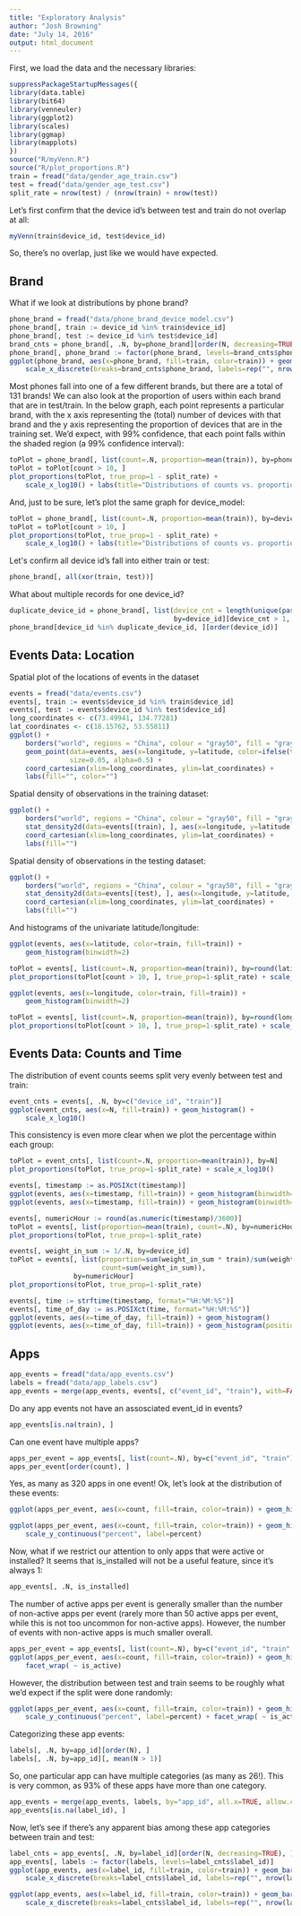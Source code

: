```yaml
---
title: "Exploratory Analysis"
author: "Josh Browning"
date: "July 14, 2016"
output: html_document
---
```


First, we load the data and the necessary libraries:

```r
suppressPackageStartupMessages({
library(data.table)
library(bit64)
library(venneuler)
library(ggplot2)
library(scales)
library(ggmap)
library(mapplots)
})
source("R/myVenn.R")
source("R/plot_proportions.R")
train = fread("data/gender_age_train.csv")
test = fread("data/gender_age_test.csv")
split_rate = nrow(test) / (nrow(train) + nrow(test))
```

Let's first confirm that the device id's between test and train do not overlap at all:

```r
myVenn(train$device_id, test$device_id)
```

So, there's no overlap, just like we would have expected.

## Brand

What if we look at distributions by phone brand?

```r
phone_brand = fread("data/phone_brand_device_model.csv")
phone_brand[, train := device_id %in% train$device_id]
phone_brand[, test := device_id %in% test$device_id]
brand_cnts = phone_brand[, .N, by=phone_brand][order(N, decreasing=TRUE), ]
phone_brand[, phone_brand := factor(phone_brand, levels=brand_cnts$phone_brand)]
ggplot(phone_brand, aes(x=phone_brand, fill=train, color=train)) + geom_bar() +
    scale_x_discrete(breaks=brand_cnts$phone_brand, labels=rep("", nrow(brand_cnts)))
```

Most phones fall into one of a few different brands, but there are a total of 131 brands!  We can also look at the proportion of users within each brand that are in test/train.  In the below graph, each point represents a particular brand, with the x axis representing the (total) number of devices with that brand and the y axis representing the proportion of devices that are in the training set.  We'd expect, with 99\% confidence, that each point falls within the shaded region (a 99\% confidence interval):

```r
toPlot = phone_brand[, list(count=.N, proportion=mean(train)), by=phone_brand]
toPlot = toPlot[count > 10, ]
plot_proportions(toPlot, true_prop=1 - split_rate) + 
    scale_x_log10() + labs(title="Distributions of counts vs. proportions for phone brands")
```

And, just to be sure, let's plot the same graph for device_model:

```r
toPlot = phone_brand[, list(count=.N, proportion=mean(train)), by=device_model]
toPlot = toPlot[count > 10, ]
plot_proportions(toPlot, true_prop=1 - split_rate) + 
    scale_x_log10() + labs(title="Distributions of counts vs. proportions for device types")
```

Let\'s confirm all device id's fall into either train or test:

```r
phone_brand[, all(xor(train, test))]
```

What about multiple records for one device_id?

```r
duplicate_device_id = phone_brand[, list(device_cnt = length(unique(paste0(phone_brand, " - ", device_model)))),
                                         by=device_id][device_cnt > 1, device_id]
phone_brand[device_id %in% duplicate_device_id, ][order(device_id)]
```

## Events Data: Location

Spatial plot of the locations of events in the dataset

```r
events = fread("data/events.csv")
events[, train := events$device_id %in% train$device_id]
events[, test := events$device_id %in% test$device_id]
long_coordinates <- c(73.49941, 134.77281)
lat_coordinates <- c(18.15762, 53.55811)
ggplot() +
    borders("world", regions = "China", colour = "gray50", fill = "gray50") +
    geom_point(data=events, aes(x=longitude, y=latitude, color=ifelse(train, "Train", "Test")),
               size=0.05, alpha=0.5) +
    coord_cartesian(xlim=long_coordinates, ylim=lat_coordinates) +
    labs(fill="", color="")
```

Spatial density of observations in the training dataset:

```r
ggplot() +
    borders("world", regions = "China", colour = "gray50", fill = "gray50") +
    stat_density2d(data=events[(train), ], aes(x=longitude, y=latitude, fill = ..level..), geom="polygon", alpha=0.5) +
    coord_cartesian(xlim=long_coordinates, ylim=lat_coordinates) +
    labs(fill="")
```

Spatial density of observations in the testing dataset:

```r
ggplot() +
    borders("world", regions = "China", colour = "gray50", fill = "gray50") +
    stat_density2d(data=events[(test), ], aes(x=longitude, y=latitude, fill = ..level..), geom="polygon", alpha=0.5) +
    coord_cartesian(xlim=long_coordinates, ylim=lat_coordinates) +
    labs(fill="")
```

And histograms of the univariate latitude/longitude:

```r
ggplot(events, aes(x=latitude, color=train, fill=train)) +
    geom_histogram(binwidth=2)
```

```r
toPlot = events[, list(count=.N, proportion=mean(train)), by=round(latitude, 1)]
plot_proportions(toPlot[count > 10, ], true_prop=1-split_rate) + scale_x_log10()
```

```r
ggplot(events, aes(x=longitude, color=train, fill=train)) +
    geom_histogram(binwidth=2)
```

```r
toPlot = events[, list(count=.N, proportion=mean(train)), by=round(longitude, 1)]
plot_proportions(toPlot[count > 10, ], true_prop=1-split_rate) + scale_x_log10()
```

## Events Data: Counts and Time

The distribution of event counts seems split very evenly between test and train:

```r
event_cnts = events[, .N, by=c("device_id", "train")]
ggplot(event_cnts, aes(x=N, fill=train)) + geom_histogram() +
    scale_x_log10()
```

This consistency is even more clear when we plot the percentage within each group:

```r
toPlot = event_cnts[, list(count=.N, proportion=mean(train)), by=N]
plot_proportions(toPlot, true_prop=1-split_rate) + scale_x_log10()
```

```r
events[, timestamp := as.POSIXct(timestamp)]
ggplot(events, aes(x=timestamp, fill=train)) + geom_histogram(binwidth=1)
ggplot(events, aes(x=timestamp, fill=train)) + geom_histogram(binwidth=1, position="fill")
```

```r
events[, numericHour := round(as.numeric(timestamp)/3600)]
toPlot = events[, list(proportion=mean(train), count=.N), by=numericHour]
plot_proportions(toPlot, true_prop=1-split_rate)
```

```r
events[, weight_in_sum := 1/.N, by=device_id]
toPlot = events[, list(proportion=sum(weight_in_sum * train)/sum(weight_in_sum),
                       count=sum(weight_in_sum)),
                by=numericHour]
plot_proportions(toPlot, true_prop=1-split_rate)
```

```r
events[, time := strftime(timestamp, format="%H:%M:%S")]
events[, time_of_day := as.POSIXct(time, format="%H:%M:%S")]
ggplot(events, aes(x=time_of_day, fill=train)) + geom_histogram()
ggplot(events, aes(x=time_of_day, fill=train)) + geom_histogram(position="fill")
```

## Apps

```r
app_events = fread("data/app_events.csv")
labels = fread("data/app_labels.csv")
app_events = merge(app_events, events[, c("event_id", "train"), with=FALSE], by="event_id", all.x=TRUE)
```

Do any app events not have an assosciated event_id in events?

```r
app_events[is.na(train), ]
```

Can one event have multiple apps?

```r
apps_per_event = app_events[, list(count=.N), by=c("event_id", "train")]
apps_per_event[order(count), ]
```

Yes, as many as 320 apps in one event!  Ok, let's look at the distribution of these events:

```r
ggplot(apps_per_event, aes(x=count, fill=train, color=train)) + geom_histogram() 
```

```r
ggplot(apps_per_event, aes(x=count, fill=train, color=train)) + geom_histogram(position="fill") +
    scale_y_continuous("percent", label=percent)
```

Now, what if we restrict our attention to only apps that were active or installed?  It seems that is_installed will not be a useful feature, since it's always 1:

```r
app_events[, .N, is_installed]
```

The number of active apps per event is generally smaller than the number of non-active apps per event (rarely more than 50 active apps per event, while this is not too uncommon for non-active apps).  However, the number of events with non-active apps is much smaller overall.

```r
apps_per_event = app_events[, list(count=.N), by=c("event_id", "train", "is_active")]
ggplot(apps_per_event, aes(x=count, fill=train, color=train)) + geom_histogram() +
    facet_wrap( ~ is_active)
```

However, the distribution between test and train seems to be roughly what we'd expect if the split were done randomly:

```r
ggplot(apps_per_event, aes(x=count, fill=train, color=train)) + geom_histogram(position="fill") +
    scale_y_continuous("percent", label=percent) + facet_wrap( ~ is_active)
```

Categorizing these app events:

```r
labels[, .N, by=app_id][order(N), ]
labels[, .N, by=app_id][, mean(N > 1)]
```

So, one particular app can have multiple categories (as many as 26!).  This is very common, as 93% of these apps have more than one category.

```r
app_events = merge(app_events, labels, by="app_id", all.x=TRUE, allow.cartesian=TRUE)
app_events[is.na(label_id), ]
```

Now, let's see if there's any apparent bias among these app categories between train and test:

```r
label_cnts = app_events[, .N, by=label_id][order(N, decreasing=TRUE), ]
app_events[, labels := factor(labels, levels=label_cnts$label_id)]
ggplot(app_events, aes(x=label_id, fill=train, color=train)) + geom_bar() +
    scale_x_discrete(breaks=label_cnts$label_id, labels=rep("", nrow(label_cnts)))
```

```r
ggplot(app_events, aes(x=label_id, fill=train, color=train)) + geom_bar(position="fill") +
    scale_x_discrete(breaks=label_cnts$label_id, labels=rep("", nrow(label_cnts)))
```